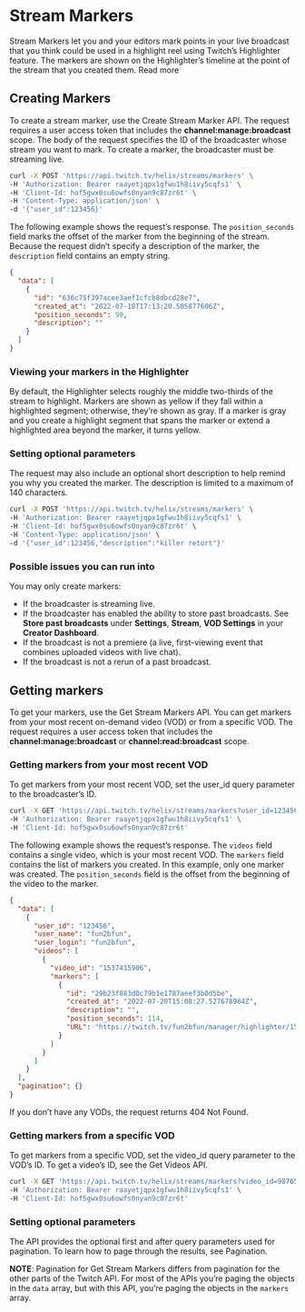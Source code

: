 # Stream Markers

Stream Markers let you and your editors mark points in your live broadcast that you think could be used in a highlight reel using Twitch’s Highlighter feature. The markers are shown on the Highlighter’s timeline at the point of the stream that you created them. Read more

## Creating Markers

To create a stream marker, use the Create Stream Marker API. The request requires a user access token that includes the **channel:manage:broadcast** scope. The body of the request specifies the ID of the broadcaster whose stream you want to mark. To create a marker, the broadcaster must be streaming live.

```bash
curl -X POST 'https://api.twitch.tv/helix/streams/markers' \
-H 'Authorization: Bearer raayetjqpx1gfwu1h8iivy5cqfs1' \
-H 'Client-Id: hof5gwx0su6owfs0nyan9c87zr6t' \
-H 'Content-Type: application/json' \
-d '{"user_id":123456}'
```

The following example shows the request’s response. The `position_seconds` field marks the offset of the marker from the beginning of the stream. Because the request didn’t specify a description of the marker, the `description` field contains an empty string.

```json
{
  "data": [
    {
      "id": "636c75f397acee3aef1cfcb8dbcd28e7",
      "created_at": "2022-07-18T17:13:20.505877606Z",
      "position_seconds": 99,
      "description": ""
    }
  ]
}
```

### Viewing your markers in the Highlighter

By default, the Highlighter selects roughly the middle two-thirds of the stream to highlight. Markers are shown as yellow if they fall within a highlighted segment; otherwise, they’re shown as gray. If a marker is gray and you create a highlight segment that spans the marker or extend a highlighted area beyond the marker, it turns yellow.

### Setting optional parameters

The request may also include an optional short description to help remind you why you created the marker. The description is limited to a maximum of 140 characters.

```bash
curl -X POST 'https://api.twitch.tv/helix/streams/markers' \
-H 'Authorization: Bearer raayetjqpx1gfwu1h8iivy5cqfs1' \
-H 'Client-Id: hof5gwx0su6owfs0nyan9c87zr6t' \
-H 'Content-Type: application/json' \
-d '{"user_id":123456,"description":"killer retort"}'
```

### Possible issues you can run into

You may only create markers:

- If the broadcaster is streaming live.
- If the broadcaster has enabled the ability to store past broadcasts. See **Store past broadcasts** under **Settings**, **Stream**, **VOD Settings** in your **Creator Dashboard**.
- If the broadcast is not a premiere (a live, first-viewing event that combines uploaded videos with live chat).
- If the broadcast is not a rerun of a past broadcast.

## Getting markers

To get your markers, use the Get Stream Markers API. You can get markers from your most recent on-demand video (VOD) or from a specific VOD. The request requires a user access token that includes the **channel:manage:broadcast** or **channel:read:broadcast** scope.

### Getting markers from your most recent VOD

To get markers from your most recent VOD, set the user_id query parameter to the broadcaster’s ID.

```bash
curl -X GET 'https://api.twitch.tv/helix/streams/markers?user_id=123456' \
-H 'Authorization: Bearer raayetjqpx1gfwu1h8iivy5cqfs1' \
-H 'Client-Id: hof5gwx0su6owfs0nyan9c87zr6t'
```

The following example shows the request’s response. The `videos` field contains a single video, which is your most recent VOD. The `markers` field contains the list of markers you created. In this example, only one marker was created. The `position_seconds` field is the offset from the beginning of the video to the marker.

```json
{
  "data": [
    {
      "user_id": "123456",
      "user_name": "fun2bfun",
      "user_login": "fun2bfun",
      "videos": [
        {
          "video_id": "1537415906",
          "markers": [
            {
              "id": "29b23f883d0c79b1e1787aeef3b0d5be",
              "created_at": "2022-07-20T15:08:27.527678964Z",
              "description": "",
              "position_seconds": 114,
              "URL": "https://twitch.tv/fun2bfun/manager/highlighter/1537415906?t=1m114s"
            }
          ]
        }
      ]
    }
  ],
  "pagination": {}
}
```

If you don’t have any VODs, the request returns 404 Not Found.

### Getting markers from a specific VOD

To get markers from a specific VOD, set the video_id query parameter to the VOD’s ID. To get a video’s ID, see the Get Videos API.

```bash
curl -X GET 'https://api.twitch.tv/helix/streams/markers?video_id=9876543' \
-H 'Authorization: Bearer raayetjqpx1gfwu1h8iivy5cqfs1' \
-H 'Client-Id: hof5gwx0su6owfs0nyan9c87zr6t'
```

### Setting optional parameters

The API provides the optional first and after query parameters used for pagination. To learn how to page through the results, see Pagination.

**NOTE**: Pagination for Get Stream Markers differs from pagination for the other parts of the Twitch API. For most of the APIs you’re paging the objects in the `data` array, but with this API, you’re paging the objects in the `markers` array.
